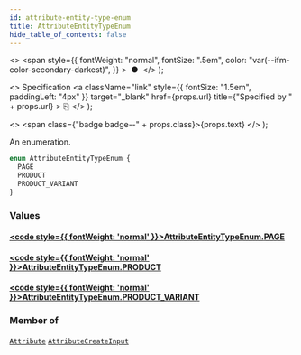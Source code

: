 ```yaml
---
id: attribute-entity-type-enum
title: AttributeEntityTypeEnum
hide_table_of_contents: false
---
```


  <>
    <span
      style={{
        fontWeight: "normal",
        fontSize: ".5em",
        color: "var(--ifm-color-secondary-darkest)",
      }}
    >
      &nbsp;●&nbsp;
    </span>
  </>
);

  <>
    Specification
    <a
      className="link"
      style={{ fontSize: "1.5em", paddingLeft: "4px" }}
      target="\_blank"
      href={props.url}
      title={"Specified by " + props.url}
    >
      ⎘
    </a>
  </>
);

  <>
    <span class={"badge badge--" + props.class}>{props.text}</span>
  </>
);

An enumeration.

```graphql
enum AttributeEntityTypeEnum {
  PAGE
  PRODUCT
  PRODUCT_VARIANT
}
```

### Values

#### [<code style={{ fontWeight: 'normal' }}>AttributeEntityTypeEnum.<b>PAGE</b></code>](#)

>

#### [<code style={{ fontWeight: 'normal' }}>AttributeEntityTypeEnum.<b>PRODUCT</b></code>](#)

>

#### [<code style={{ fontWeight: 'normal' }}>AttributeEntityTypeEnum.<b>PRODUCT_VARIANT</b></code>](#)

>

### Member of

[`Attribute`](../../../developer/api-reference/objects/attribute) <Badge class="secondary" text="object"/><Bullet />[`AttributeCreateInput`](../../../developer/api-reference/inputs/attribute-create-input) <Badge class="secondary" text="input"/>
